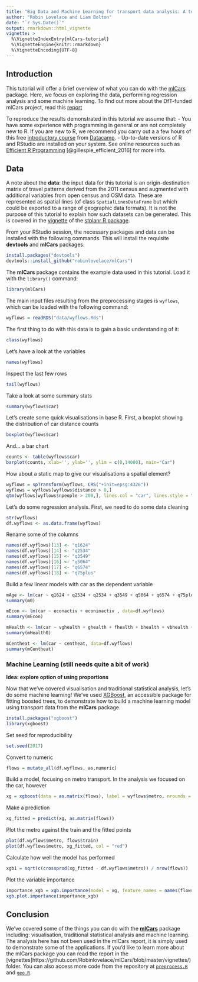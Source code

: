 ```yaml
---
title: "Big Data and Machine Learning for transport data analysis: A tutorial"
author: "Robin Lovelace and Liam Bolton"
date: "`r Sys.Date()`"
output: rmarkdown::html_vignette
vignette: >
  %\VignetteIndexEntry{mlCars-tutorial}
  %\VignetteEngine{knitr::rmarkdown}
  %\VignetteEncoding{UTF-8}
---
```


## Introduction
This tutorial will offer a brief overview of what you can do with the [mlCars](https://github.com/Robinlovelace/mlCars/) package. Here, we focus on exploring the data, performing regression analysis and some machine learning. To find out more about the DfT-funded mlCars project, read this [report](https://github.com/Robinlovelace/mlCars/tree/master/docs)

To reproduce the results demonstrated in this tutorial we assume that:
- You have some experience with programming in general or are not completely new to R. If you are new to R, we recommend you carry out a a few hours of this free [introductory course](https://www.datacamp.com/courses/free-introduction-to-r) from [Datacamp](https://www.datacamp.com/courses/free-introduction-to-r).
- Up-to-date versions of R and RStudio are installed on your system. See online resources such as [Efficient R Programming](https://csgillespie.github.io/efficientR/set-up.html#installing-r) [@gillespie_efficient_2016] for more info.

## Data
A note about the **data**: the input data for this tutorial is an origin-destination matrix of travel patterns derived from the 2011 census and augmented with additional variables from open census and OSM data. These are represented as spatial lines (of class `SpatialLinesDataFrame` but which could be exported to a range of geographic data formats). It is not the purpose of this tutorial to explain how such datasets can be generated. This is covered in the [vignette](https://cran.r-project.org/web/packages/stplanr/vignettes/introducing-stplanr.html) of the [stplanr R package](https://github.com/ropensci/stplanr).

From your RStudio session, the necessary packages and data can be installed with the following commands. This will install the requisite **devtools** and **mlCars** packages:

```r
install.packages("devtools")
devtools::install_github("robinlovelace/mlCars")
```

The **mlCars** package contains the example data used in this tutorial. Load it with the `library()` command:

```r
library(mlCars)
```

The main input files resulting from the preprocessing stages is `wyflows`, which can be loaded with the following command:

```r
wyflows = readRDS("data/wyflows.Rds")
```

The first thing to do with this data is to gain a basic understanding of it:

```r
class(wyflows)
```

Let's have a look at the variables

```r
names(wyflows)
```

Inspect the last few rows

```r
tail(wyflows)
```

Take a look at some summary stats

```r
summary(wyflows$car)
```

Let's create some quick visualisations in base R. First, a boxplot showing the distribution of car distance counts

```r
boxplot(wyflows$car)
```

And... a bar chart
```r
counts <- table(wyflows$car)
barplot(counts, xlab='', ylab='', ylim = c(0,14000), main="Car")
```

How about a static map to give our visualisations a spatial element?
```r
wyflows = spTransform(wyflows, CRS("+init=epsg:4326"))
wyflows = wyflows[wyflows$distance > 0,]
qtm(wyflows[wyflows$npeople > 200,], lines.col = "car", lines.style = "pretty")
```

Let's do some regression analysis. First, we need to do some data cleaning
```r
str(wyflows)
df.wyflows <- as.data.frame(wyflows)
```

Rename some of the columns
```r
names(df.wyflows)[13] <- "q1624"
names(df.wyflows)[14] <- "q2534"
names(df.wyflows)[15] <- "q3549"
names(df.wyflows)[16] <- "q5064"
names(df.wyflows)[17] <- "q6574"
names(df.wyflows)[18] <- "q75plus"
```

Build a few linear models with car as the dependent variable
```r
mAge <- lm(car ~ q1624 + q2534 + q2534 + q3549 + q5064 + q6574 + q75plus, data =df.wyflows)
summary(m0)
```

```r
mEcon <- lm(car ~ econactiv + econinactiv , data=df.wyflows)
summary(mEcon)
```

```r
mHealth <- lm(car ~ vghealth + ghealth + fhealth + bhealth + vbhealth + q1624 + q2534 + q3549 + q5064 + q6574 + q75plus, data=df.wyflows)
summary(mHealth0)
```

```r
mCentheat <- lm(car ~ centheat, data=df.wyflows)
summary(mCentheat)
```


### Machine Learning (still needs quite a bit of work)
**Idea: explore option of using proportions**

Now that we've covered visualisation and traditional statistical analysis, let's do some machine learning! We've used [XGBoost](http://xgboost.readthedocs.io/), an accessible package for fitting boosted trees, to demonstrate how to build a machine learning model using transport data from the **mlCars** package.

```r
install.packages("xgboost")
library(xgboost)
```

Set seed for reproducibility
```r
set.seed(2017)
```

Convert to numeric
```r
flows = mutate_all(df.wyflows, as.numeric)
```

Build a model, focusing on metro transport. In the analysis we focused on the car, however
```r
xg = xgboost(data = as.matrix(flows), label = wyflows$metro, nrounds = 10,  max_depth = 7)
```

Make a prediction
```r
xg_fitted = predict(xg, as.matrix(flows))
```

Plot the metro against the train and the fitted points
```r
plot(df.wyflows$metro, flows$train)
plot(df.wyflows$metro, xg_fitted, col = "red")
```

Calculate how well the model has performed
```r
xgb1 = sqrt(c(crossprod(xg_fitted - df.wyflows$metro)) / nrow(flows))
```

Plot the variable importance
```r
importance_xgb = xgb.importance(model = xg, feature_names = names(flows))
xgb.plot.importance(importance_xgb)
```

## Conclusion
We've covered some of the things you can do with the [**mlCars**](https://github.com/Robinlovelace/mlCars/) package including: visualisation, traditional statistical analysis and machine learning. The analysis here has not been used in the mlCars report, it is simply used to demonstrate some of the applications. If you'd like to learn more about the mlCars package you can read the report in the [vignettes]https://github.com/Robinlovelace/mlCars/blob/master/vignettes/) folder. You can also access more code from the repository at [`preprocess.R`](https://github.com/Robinlovelace/mlCars/blob/master/vignettes/preprocess.R) and [`geo.R`](https://github.com/Robinlovelace/mlCars/blob/master/vignettes/geo.R).
